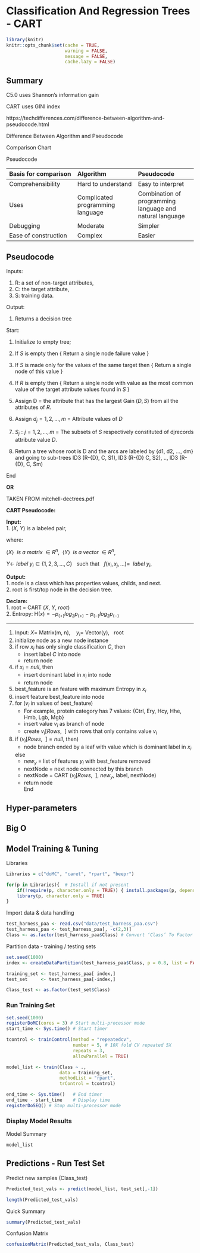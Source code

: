 # Classification And Regression Trees - CART

```r
library(knitr)
knitr::opts_chunk$set(cache = TRUE, 
                      warning = FALSE, 
                      message = FALSE, 
                      cache.lazy = FALSE)
```

## Summary

C5.0 uses Shannon's information gain

CART uses GINI index

https://techdifferences.com/difference-between-algorithm-and-pseudocode.html

Difference Between Algorithm and Pseudocode

Comparison Chart

 Pseudocode

|Basis for comparison|Algorithm|Pseudocode|
|:---------------------|:-------------------|:------------------|
| Comprehensibility    | Hard to understand | Easy to interpret |
| Uses                 | Complicated programming language |Combination of programming language and natural language |
| Debugging            | Moderate           | Simpler |
| Ease of construction | Complex            | Easier |

## Pseudocode

Inputs:

1. R: a set of non-target attributes,  
1. C: the target attribute,  
1. S: training data.

Output:

1. Returns a decision tree

Start:

1. Initialize to empty tree;
2. If $S$ is empty then {
        Return a single node failure value
   }
3. If $S$ is made only for the values of the same target then {
       Return a single node of this value
   }

4. If $R$ is empty then {
       Return a single node with value as the most common value of the target attribute values found in $S$
   }
5. Assign D = the attribute that has the largest Gain ($D, S$) from all the attributes of $R$.
6. Assign ${d_{j} = 1, 2, ..., m}$ = Attribute values of $D$

7. ${S_j: j = 1, 2, ..., m}$ = The subsets of $S$ respectively constituted of djrecords attribute value $D$.

8. Return a tree whose root is D and the arcs are labeled by {d1, d2, ..., dm} and going to sub-trees ID3 (R-{D}, C, S1), ID3 (R-{D} C, S2), .., ID3 (R-{D}, C, Sm)

End

**OR**

TAKEN FROM mitchell-dectrees.pdf

**CART Pseudocode:**  

**Input:**  
1. $(X, ~Y)$ is a labeled pair,  
    
where:  

$\langle X \rangle ~~ is~ a~ matrix~ \in R^n, ~~ \langle Y \rangle ~~ is~ a~ vector~ \in R^n$, 

$Y \leftarrow ~ label~y_i \in \{1, 2, 3, ...,C\}~~$ such that $~~f(x_i, x_j, ...) = ~~label~y_i$,

**Output:**  
1. node is a class which has properties values, childs, and next.  
2. root is first/top node in the decision tree.  

**Declare:**  
1. root = CART $(X, ~Y, ~root)$  
2. Entropy:  H$(x) = -p_{(+)} log_2 p_{(+)} ~-~ p_{(-)} log_2 p_{(-)}$

---

1. Input: $X=$ Matrix(m, n), $~~~y_i=$ Vector(y), $~~$root   
2. initialize node as a new node instance  
3. if row $x_i$ has only single classification $C$, then  
    + insert label $C$ into node  
    + return node  
4. if $x_i = null$, then   
    + insert dominant label in $x_i$ into node  
    + return node  
5. best_feature is an feature with maximum Entropy in $x_i$  
6. insert feature best_feature into node   
7. for $(v_i$ in values of best_feature)   
   + For example, protein category has 7 values: {Ctrl, Ery, Hcy, Hhe, Hmb, Lgb, Mgb}    
   + insert value $v_i$ as branch of node  
   + create $v_i[Rows, ~~]$ with rows that only contains value $v_i$  
8. if ($v_i[Rows, ~~] = null$, then)    
   + node branch ended by a leaf with value which is dominant label in $x_i$ 
   
   else    
   + $new_y$ = list of features $y_i$ with best_feature removed  
   + nextNode = next node connected by this branch  
   + nextNode = CART ($v_i[Rows, ~~]$, $new_y$, label, nextNode)   
   + return node  
End  

## Hyper-parameters

## Big O

## Model Training & Tuning

Libraries
```r
Libraries = c("doMC", "caret", "rpart", "beepr")

for(p in Libraries){  # Install if not present
    if(!require(p, character.only = TRUE)) { install.packages(p, dependencies = TRUE) }
    library(p, character.only = TRUE)
}
```

Import data & data handling

```r
test_harness_paa <- read.csv("data/test_harness_paa.csv")
test_harness_paa <- test_harness_paa[, -c(2,3)]
Class <- as.factor(test_harness_paa$Class) # Convert ‘Class’ To Factor
```

Partition data - training / testing sets
```r
set.seed(1000)
index <- createDataPartition(test_harness_paa$Class, p = 0.8, list = FALSE)

training_set <- test_harness_paa[ index,]
test_set     <- test_harness_paa[-index,]

Class_test <- as.factor(test_set$Class)
```

### Run Training Set 
 
```r
set.seed(1000)
registerDoMC(cores = 3) # Start multi-processor mode
start_time <- Sys.time() # Start timer

tcontrol <- trainControl(method = "repeatedcv",
                         number = 5, # 10X fold CV repeated 5X
                         repeats = 3,
                         allowParallel = TRUE)

model_list <- train(Class ~ .,
                    data = training_set,
                    methodList = "rpart",
                    trControl = tcontrol)

end_time <- Sys.time()   # End timer
end_time - start_time    # Display time
registerDoSEQ() # Stop multi-processor mode
```

### Display Model Results

Model Summary
```r
model_list
```

## Predictions - Run Test Set

 Predict new samples (Class_test)
 
```r
Predicted_test_vals <- predict(model_list, test_set[,-1])

length(Predicted_test_vals)
```

Quick Summary

```r
summary(Predicted_test_vals)
```

Confusion Matrix

```r
confusionMatrix(Predicted_test_vals, Class_test)
```



